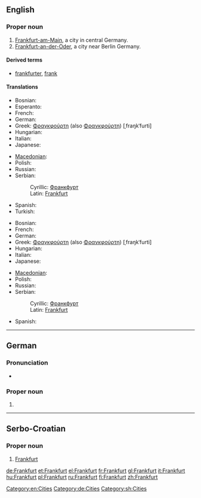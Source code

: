 {{also|frankfurt}}
==English==
{{wikipedia}}

===Proper noun===
{{en-proper noun}}

# [[Frankfurt-am-Main]], a city in central Germany.
# [[Frankfurt-an-der-Oder]], a city near Berlin Germany.

====Derived terms====
* [[frankfurter]], [[frank]]

====Translations====
{{trans-top|Frankfurt-am-Main}}
* Bosnian: {{t-|bs|Frankfurt|m}}
* Esperanto: {{t-|eo|Frankfurto|xs=Esperanto}}
* French: {{t+|fr|Francfort}}
* German: {{t+|de|Frankfurt}}
* Greek: [[Φραγκφούρτη]] (also [[Φρανκφούρτη]]) [ˌfraŋkˈfurti] {{f}}
* Hungarian: {{t+|hu|Frankfurt}}
* Italian: {{t+|it|Francoforte|f}}
* Japanese: {{t-|ja|フランクフルト|tr=Furankufuruto}}
{{trans-mid}}
* [[Macedonian]]: {{t-|mk|Франкфурт|m|tr=Fránkfurt}}
* Polish: {{t-|pl|Frankfurt|m}}
* Russian: {{t-|ru|Франкфурт|m|tr=Fránkfurt}}
* Serbian:
*: Cyrillic: [[Франкфурт#Serbian|Франкфурт]] {{m}}
*: Latin: [[Frankfurt#Serbian|Frankfurt]] {{m}}
* Spanish: {{t-|es|Francfort|m}}
* Turkish: {{t|tr|Frankfurt}}
{{trans-bottom}}

{{trans-top|Frankfurt-an-der-Oder}}
* Bosnian: {{t-|bs|Frankfurt|m}}
* French: {{t+|fr|Francfort}}
* German: {{t+|de|Frankfurt}}
* Greek: [[Φραγκφούρτη]] (also [[Φρανκφούρτη]]) [ˌfraŋkˈfurti] {{f}}
* Hungarian: {{t+|hu|Frankfurt}}
* Italian: {{t+|it|Francoforte|f}}
* Japanese: {{t-|ja|フランクフルト|tr=Furankufuruto}}
{{trans-mid}}
* [[Macedonian]]: {{t-|mk|Франкфурт|m|tr=Fránkfurt}}
* Polish: {{t-|pl|Frankfurt|m}}
* Russian: {{t-|ru|Франкфурт|m|tr=Fránkfurt}}
* Serbian:
*: Cyrillic: [[Франкфурт#Serbian|Франкфурт]] {{m}}
*: Latin: [[Frankfurt#Serbian|Frankfurt]] {{m}}
* Spanish: {{t-|es|Francfort|m}}
{{trans-bottom}}

[[Category:en:Cities]]
----

==German==

===Pronunciation===
* {{audio|De-Frankfurt.OGG|audio}}

===Proper noun===
{{de-proper noun}}

# {{l|en|Frankfurt}}

[[Category:de:Cities]]

----

==Serbo-Croatian==

===Proper noun===
{{sh-proper noun|g=m|r|Франкфурт}}

# [[#English|Frankfurt]]

[[Category:sh:Cities]]

[[de:Frankfurt]]
[[et:Frankfurt]]
[[el:Frankfurt]]
[[fr:Frankfurt]]
[[gl:Frankfurt]]
[[it:Frankfurt]]
[[hu:Frankfurt]]
[[pl:Frankfurt]]
[[ru:Frankfurt]]
[[fi:Frankfurt]]
[[zh:Frankfurt]]